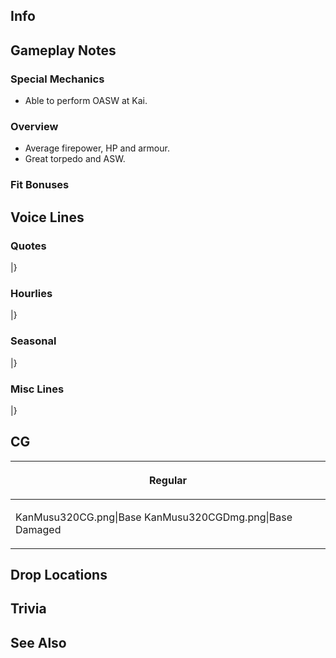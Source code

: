 ==Info==
{{KanmusuInfo|ID=320}}
{{KanmusuInfo|ID=320a}}

==Gameplay Notes==
===Special Mechanics===
* Able to perform OASW at Kai.

===Overview===
* Average firepower, HP and armour.
* Great torpedo and ASW.

===Fit Bonuses===
{{:{{BASEPAGENAME}}/Equipment Bonuses}}
{{clear}}

==Voice Lines==
===Quotes===
{{ShipquoteHeader}}
{{ShipquoteKai
|scenario = Introduction
|origin =Hi、私の名前はJanus。そうよ、あのJervis僚艦の…えぇ、知らない？完全に潜りね。いい？しっかり覚えておきなさい。
|translation =Hi, my name is Janus. Yes, from the same flotilla as Jervis... Eh, you don't know me? You really are unqualified to be admiral. Listen up, alright? You better remember this.
}}
{{ShipquoteKai|kai = true
|scenario = Introduction
|origin =Hi、J級駆逐艦、Janusよ。提督、今日も頑張っていきましょう。えぇ？あっ、何？私の顔に、なんかついてます？
|translation =Hi, I'm the J-class destroyer, Janus. Admiral, let's work hard today too. Eh? Ah, what is it? Is there something on my face?
}}
{{ShipquoteKai
|scenario = Library
|origin =J級駆逐艦、私がJanusよ。そうね、Jervisたちと一緒に、本国艦隊や地中海艦隊で、色々のことを頑張ったわ。Franceの艦艇と戦ったことも…あのShingle作戦では、Jervisと一緒に、Anzioの戦いを支援して、そこであれを…Jervisは軽傷だったみたい。不思議っていうか、なんていうか…
|translation =I'm the J-class destroyer, Janus. Yes, I worked hard doing lots of things with Jervis and the others in the Home and Mediterranean Fleets. We even fought against a French fleet...<ref>She fought against the Vichy French during the [https://en.wikipedia.org/wiki/Syria%E2%80%93Lebanon_Campaign#War_at_sea Syria-Lebanon Campaign].</ref> During Operation Shingle when Jervis and I were supporting the landings at Anzio, that's when... it looked like Jervis was lightly damaged.<ref>[[Jervis]] got her bow blown off in that action.</ref> Fate is such a fickle mistress...
}}
{{ShipquoteKai
|scenario = Secretary 1
|origin =Janus、了解！任せなさい！
|translation =I got it! Leave it to me!
}}
{{ShipquoteKai
|scenario = Secretary 2
|origin =うえぇ？うえぇ？？どこ！？えぇ？うそ？もう、やめてよ！
|translation = Eh? Eeeh? Where is it!? Eh? You're joking? Jeez, stop that!
}}
{{ShipquoteKai
|scenario = Secretary 3
|origin =あぁ、あれでしょう。あれの話はいいわ、もう。大きすぎるっていうか、無理。反則でしょう、あれは。あぁ、Jervis？かすり傷だったららしいわ。
|translation =Ah, about that. I don't really want to talk about it anymore. It was so impossibly big. It was just unfair. Ah, Jervis? I think she got off with just a scratch.<ref>Referring to either the [https://en.wikipedia.org/wiki/Henschel_Hs_293 Henschel Hs 293] or the [https://en.wikipedia.org/wiki/Fritz_X Fritz X] glider bombs (depending on which version of the story you're listening to) that sank her and damaged Jervis at Anzio.</ref>
}}
{{ShipquoteKai|kai = true
|scenario = Secretary 3
|origin =えっ、何？Jervis、あんたなんか言った？そう？ならいいんだけど。
|translation =Eh, what is it? Jerivs, did you say something? Really? That's fine then.
}}
{{ShipquoteKai
|scenario = Idle
|origin =提督？何？えぇ、bogey？知らないわ。敵ってこと？外宇宙？練習艦？なんの事？ん、銀河？I know、ここの新型ボマーでしょう？違うの？
|translation =Admiral? What is it? Eh, bogey? I don't know what that is. Do you mean an enemy? Outer space? A training ship? What are you talking about? Hmmm, Ginga? I know that, it's the new type of bomber here right? You don't mean that?<ref>Referring to [https://en.wikipedia.org/wiki/Ginga_Hy%C5%8Dry%C5%AB_Vifam Ginga Hyouryuu Vifam] where Janus was the name of the training ship. Bogey was the name of her ship's computer.</ref>
}}
{{ShipquoteKai
|scenario = Secretary Married
|origin =あぁ、Jervis, tea time？私が入りてあげる。あんたと提督の分も。任せて、大丈夫だから。…ん、何その目？大丈夫だから！
|translation = Ah, Jervis, is it tea time? I'll go get some tea for you and the Admiral. Just leave it to me, I'll be just fine. ...Ngh, what's with that look? I said I'll be fine!
}}
{{ShipquoteKai
|scenario = Wedding
|origin =何、提督？Janusになにか御用？Jervisならあっちよ。…えっ、私に？な、何？…あぁ、この箱…うそ！本当に？いいの、私で？…そう。そうなんだ。Thanks a lot. 私も、愛してる！
|translation =What is it, Admiral? Do you have orders for me? If you want Jervis, she's over there. ...Eh, you need me? F-for what? ...Ah, this box is... No way! Is it really for me? Are you fine with me? ...I see. So you are. Thanks a lot. I love you too!
}}
{{ShipquoteKai
|scenario = Looking At Scores
|origin =情報？待ってなさい、私が持ってきてあげ……はぁー、うわぁー！うぅ…あの、thanks. やだ。
|translation =Information? Just wait a minute, I'll get it for yo... Aaah, whoaaa! Urgh... Umm, thanks. Oopsie.
}}
{{ShipquoteKai
|scenario = Joining A Fleet
|origin =本国艦隊、第七駆逐戦隊、抜錨！Janus、出撃します！
|translation =Home Fleet, 7th Destroyer Flotilla, weigh anchor! Janus, sortieing!
}}
{{ShipquoteKai|kai = true
|scenario = Joining A Fleet
|origin =地中海戦隊、第十四駆逐戦隊、抜錨！Janus、出撃します！
|translation =Mediterranean Fleet, 14th Destroyer Flotilla, weigh anchor! Janus, sortieing!
}}
{{ShipquoteKai
|scenario = Equipment 1
|origin =Thanks a lot. よし！これなら！
|translation =Thanks a lot. Alright! This is it!
}}
{{ShipquoteKai
|scenario = Equipment 2
|origin =いい感じじゃない。行けそうよ。
|translation = This feels great. I can work with this.
}}
{{ShipquoteKai|kai = true
|scenario = Equipment 2
|origin =かなりいい感じじゃない。行けそうよ。
|translation =This feels quite good. I can work with this.
}}
{{ShipquoteKai
|scenario = Equipment 3
|origin =そう、よかった。
|translation = Yes, this is great.
}}
{{ShipquoteKai
|scenario = Supply
|origin =Thanks a lot.
|translation = Thanks a lot.
}}
{{ShipquoteKai
|scenario = Docking Minor
|origin =ちょっと汚れちゃった。シャワー浴びていい？えへぇ、thanks！
|translation =I got a bit dirty. Can I take a shower? Ehe, thanks!
}}
{{ShipquoteKai
|scenario = Docking Major
|origin =やだ、お洋服が…もう、クリーニングをしなきゃ…覚えてなさいよ！
|translation =Oh no, my clothes are all... I have to send them for cleaning... I'll get them for this!
}}
{{ShipquoteKai
|scenario = Construction
|origin =新しい子？ようこそ、艦隊に！
|translation =A new girl? Welcome to the fleet!
}}
{{ShipquoteKai
|scenario = Returning From Sortie
|origin =ふあぁ、なんとか無事に帰えてこれたみたい。よかった。
|translation =Whew, it looks like we somehow made it back safely. Thank goodness.
}}
{{ShipquoteKai
|scenario = Starting A Sortie
|origin =旗艦、このJanusが預かるわ。Jervis、いい？私に付いてきて！
|translation =I, Janus, will be the flagship. Jervis, are you ready? Follow me!
}}
{{ShipquoteKai|kai = true
|scenario = Starting A Sortie
|origin =旗艦、このJanusに任せておいて。Jervis、みんな、いい？私に付いてきて！
|translation =Leave being the flagship to me, Janus. Everyone, Jervis, are you ready? Follow me!
}}
{{ShipquoteKai
|scenario = Battle Start
|origin =Janus, enemy in sight.
|translation = I've got the enemy in sight.
}}
{{ShipquoteKai
|scenario = Attack
|origin =Shoot！うえぇ、外れた！？えぇ？
|translation = Shoot! Eh, I missed!? Eh?
}}
{{ShipquoteKai|kai = true
|scenario = Attack
|origin =Shoot！うえぇ、外れた！？Shooooooooot！
|translation =Shoot! Eh, I missed!? Shooooooooot！
}}
{{ShipquoteKai
|scenario = Air Battle/Daytime Spotting/Night Battle Attack
|origin =私、本当はちょっとしつこいのよ。ねぇ！？
|translation =Just so you know, I'm really quite presistent. Got it!?
}}
{{ShipquoteKai
|scenario = Night Battle
|origin =よし、仕留めます！Follow me！
|translation = Alright, let's finish them! Follow me!
}}
{{ShipquoteKai
|scenario = MVP
|origin =えぇ、私が一番働いちゃった？本当？やだ、Jervis、ほら見て、私の…あ、あんた、たくさん持ってるわね…まあ、いいわ。数じゃないのよ。
|translation =Eh, I worked the hardest? Really? Oh my, Jervis, take a look at my... Y-you've really got a lot of them huh... Well, no matter. Numbers aren't everything.
}}
{{ShipquoteKai
|scenario = Minor Damage 1
|origin =やだ！だ、大丈夫？そう？
|translation = Oh no! A-am I still alright? I am?
}}
{{ShipquoteKai
|scenario = Minor Damage 2
|origin =うわぁー！だから、いたいって！このー！
|translation =Whaaaa! I said that hurt! You...!
}}
{{ShipquoteKai
|scenario = Major Damage
|origin =うえへぇー！ぐぅ、bloody hell！もう、こんなの無理だって言ってるのに！
|translation = Whoaaaaah! Urgh, bloody hell! Jeez, I told you this was too much!
}}
{{ShipquoteKai
|scenario = Sunk
|origin = やだ…痛くて、冷たい……うそ、私、沈んでる？…Jervis、どこ？手をつないで…お願い…
|translation = No... It hurts, it's cold... Oh no, am I sinking? ...Jervis, where are you? Hold my hand... Please...
}}
|}
<references/>
{{clear}}

===Hourlies===
{{ShipquoteHeader | type = hourly}}
{{ShipquoteKai|kai = true
|scenario = 00:00
|origin =そうね、今日は私が面倒をみてあげます。いいでしょう？ふん、よかった。任せなさい。
|translation =That's right, I'll be taking care of everything today. That's fine right? Humph, that's good. Leave it to me.
}}
{{ShipquoteKai|kai = true
|scenario = 01:00
|origin =It’s 1 o’clock. んー、何からしましょうか？なにかしてほしいこと、あります？
|translation = It's 1 o'clock. Hmmm, what shall we do? Is there anything you'd like to do?
}}
{{ShipquoteKai|kai = true
|scenario = 02:00
|origin =It’s 2 o’clock. Jervisはどうだった？あぁ、そう。んー。
|translation = It's 2 o'clock. What do you think, Jervis? Ah, I see. Hmmm.
}}
{{ShipquoteKai|kai = true
|scenario = 03:00
|origin =It’s 3 o’clock. 深夜だけど、深夜のお茶会、tea timeと行きましょうか？お茶入れるね。任せなさい。
|translation = It’s 3 o’clock. It's late at night now, but how about we have a late-night tea party? I'll go make some tea then. Leave it to me.
}}
{{ShipquoteKai|kai = true
|scenario = 04:00
|origin =It’s 4 o’clock. お茶のお代わり、いる？…うん、了解。もうすぐ、朝ね。
|translation = It's 4 o'clock. Would you like another cup of tea? ...Yup, got it. It's almost morning.
}}
{{ShipquoteKai|kai = true
|scenario = 05:00
|origin = It’s 5 o’clock. 朝ね、提督。Good morning！みんなを起こす用意をしないと。
|translation = It’s 5 o’clock. It's morning, Admiral. Good morning! I need to wake everyone up.
}}
{{ShipquoteKai|kai = true
|scenario = 06:00
|origin =It’s 6 o’clock. 総員起こし！繰り返す。総員起こし！これは演習ではない！起きなさい！Get up！
|translation =It’s 6 o’clock. All hands, assemble! I repeat. All hands, assemble! This is not a drill! Wake up! Get up!
}}
{{ShipquoteKai|kai = true
|scenario = 07:00
|origin =7 o’clock. 提督、breakfastは、私が用意したわ。こちらにどぞ。さあ、召し上がれ。
|translation =7 o’clock. Admiral, I've made breakfast. Here you go. Go on, help yourself.
}}
{{ShipquoteKai|kai = true
|scenario = 08:00
|origin =It’s 8 o’clock. 提督、私のfull breakfast、お口に合った？そう？よかった。
|translation =It’s 8 o’clock. Admiral, did my full breakfast suit your tastes? Really? Great.
}}
{{ShipquoteKai|kai = true
|scenario = 09:00
|origin =It’s 9 o’clock. Jervis、おはよう。あぁ、Arkもいったんだ。本国艦隊、もちろん、健在よ。
|translation =It’s 9 o’clock. Jervis, good morning. Ah, Ark is here too. The Home Fleet is definitely doing well.
}}
{{ShipquoteKai|kai = true
|scenario = 10:00
|origin =It’s 10 o’clock. そう、地中海は気をつけないと。えぇ、Iron Bottom Sound？知らないわ。硬そうね。どこらへんのこと？
|translation =It’s 10 o’clock. Yes, we need to be careful around the Mediterranean. Eh, Iron Bottom Sound? I don't know what that is. It sounds like something hard. Where can you find it?
}}
{{ShipquoteKai|kai = true
|scenario = 11:00
|origin =It’s elevenses. ん？これ？これはソーナーよ。優秀なんだから。船団護衛には大事、大事！ここ？ここは弾薬庫。…あんまりさわないで。危ないから。
|translation =It’s elevenses. Hmm? This? This is a sonar. It's an excellent equipment. It's really important for fleet escort! This? This is my magazine. ...Please don't keep touching it. It's dangerous.<ref>Her magazine detonated when she was struck by a bomb at Anzio which sunk her.</ref>
}}
{{ShipquoteKai|kai = true
|scenario = 12:00
|origin = It is noon. Lunchの時間ね。私のお手製サンドウィチ、いる？そう？じゃあ、これ。さあ、召し上がれ。紅茶でいい？ここに置くわね。
|translation =It is noon. It's time for lunch. Would you like some of my handmade sandwiches? You would? Then, here you go. Go on, help yourself. Is black tea fine? Then I'll leave a cup here.
}}
{{ShipquoteKai|kai = true
|scenario = 13:00
|origin =It’s 1 o’clock. Janusサンドはお口にあった？そう？えへへぇ。Earl Greyのお代わりはいる？そう？はい！
|translation =It’s 1 o’clock. Did you like my sandwiches? You did? Ehehe. Would you like more Earl Grey? You would? Here!
}}
{{ShipquoteKai|kai = true
|scenario = 14:00
|origin =It’s 2 o’cl… あら、Warspite！ごきげんよう。調子はどう？…そう！さすがね。私も元気。ほら、見て！
|translation = It's 2 o'cl... Oh, Warspite! Good day. How are you? ...I see! I wouldn't expect anything else. I'm fine too. Just look!
}}
{{ShipquoteKai|kai = true
|scenario = 15:00
|origin =It’s 3 o’clock. Tea timeの時間ね。大事、大事。今日は…Earl Greyでいい？そう？よかった。待てて。
|translation = It's 3 o'clock. It's tea time. It's really important. Is Earl Grey... fine for today? You would? Great. Wait a minute.
}}
{{ShipquoteKai|kai = true
|scenario = 16:00
|origin =It’s 4 o’clock. Jervis、何？そんなに見つめて。私の顔に何をついてる？えぇ、何？
|translation =It’s 4 o’clock. Jervis, what is it? You're staring at me so intently. Is there something on me? Eh, what is it?
}}
{{ShipquoteKai|kai = true
|scenario = 17:00
|origin =It’s 5. 私、地中海の夕日って、あんまり好きじゃないの。でも、ここの夕日は、きれい。えへぇ、好きよ。
|translation =It’s 5. I don't really like the sunset on the Mediterranean. But, the sunset here is beautiful. Ehe, I like it.
}}
{{ShipquoteKai|kai = true
|scenario = 18:00
|origin =It’s 6 o’clock. さてっと、そろそろ艦隊を港に戻しましょう。ヂィナーはどうするの？外で？本当に？
|translation =It’s 6 o’clock. Now then, it's about time we brought the fleet back to port. What are we doing for dinner? We're going out? Really?
}}
{{ShipquoteKai|kai = true
|scenario = 19:00
|origin =It's 7 o’clock. 噂のrestaurant、マミーヤね。楽しみ！Jervisも呼んでいい？えへぇ、よかった！
|translation =It's 7 o’clock. So this Mamiya's, the restaurant I've heard all about. I can't wait! Can I call Jervis too? Ehe, great!
}}
{{ShipquoteKai|kai = true
|scenario = 20:00
|origin =It’s 8 o…んー、美味しいは！マミーヤ恐るべしい！あぁ、Jervisもきた。ここ！ここよ！
|translation =It's 8 o... Mmm, this is delicious! Mamiya's is incredible! Ah, Jervis is here. Over here! We're over here!
}}
{{ShipquoteKai|kai = true
|scenario = 21:00
|origin =It’s 9 o’clock…あの、あそこで騒いでる重巡、思いっきり見覚えが…あぁ、Jervis関わらない方がいいって。あぁ、あぁー！もう、めちゃくちゃ！
|translation =It’s 9 o’clock. ... Umm, I think I remember that noisy heavy cruiser over there from somewhere... Ah, Jervis don't get involved with them! Ah, aaah! Jeez, you're so reckless!<ref>Likely referring to [[Zara]] that was sunk by [[Jervis]] at the [https://en.wikipedia.org/wiki/Battle_of_Cape_Matapan Battle of Cape Matapan].</ref>
}}
{{ShipquoteKai|kai = true
|scenario = 22:00
|origin =It’s 10 o’clock. 今日は疲れたわ。提督、毎日大変ね。えぇ、そう？楽しいの？…ん、そう考えれば、そうなんのかな…そう？
|translation =It’s 10 o’clock. Today was tiring. Admiral, ever day must be hard for you. Eh, really? It's fun? ...Hmm, I guess it must be if you think so... Really?
}}
{{ShipquoteKai|kai = true
|scenario = 23:00
|origin =It’s 11 o’clock. 一日お疲れ様。明日もいい一日になれたいいわね。おやすみなさい。Good night.
|translation =It’s 11 o’clock. Good work today. It will be nice if tomorrow is a good day too. See you. Good night.<ref>She actually just says "good night" twice.</ref>
}}
|}
<references/>
{{clear}}

===Seasonal===
{{SeasonalHeaderOld}}
{{SeasonalQuote
|scenario = [[Seasonal/Autumn_2019|Autumn 2019]]
|origin = この季節は好き。過ごしやすいし。何？くんくん。何の匂い？美味しそう。チンジュフアキマツリ？あぁ、提督、行ってみましょう？
|translation =	I like this season. It just passes by peacefully. What's that? *sniff* *sniff*. What's that smell? It smells good. The Naval District Autumn Festival? Ah, Admiral, can we go?
|audio = Janus_Autumn_2019_Sec1.mp3
|notes = 
}}
{{SeasonalQuote
|scenario = [[Seasonal/Saury_2019|Saury 2019]]
|origin = サンマoperation。話には聞いていたわ。是非参加しないと。そう、装備が大事なのね。どれどれ…あぁ、私向いてるかもしれない。
|translation =	The saury operation. I've heard all about it. Please let me take part too. I see, so equipment is important. Let's see now... Ah, this might suit me pretty well.
|audio = Janus_Saury_2019_Sec1.mp3
|notes = 
}}
{{SeasonalQuote
|scenario = [[Seasonal/End_of_Year_2019|End of Year 2019]]
|origin = 年末の鎮守府大掃除ね？Janus、了解！任せなさい！…で、何よ、どうするの？えっと…
|translation =	It's the end of year Naval Base Spring Clean right? Understood! Leave it to me! ...So, what am I supposed to do? Uhmmm...
|audio = Janus_Year_End_2019_Secretary_1.mp3
|notes = 
}}
{{SeasonalQuote
|scenario = [[Seasonal/New_Year_2020|New Year 2020]]
|origin = A Happy New Year！提督、知ってる？「初詣」でしょう？いくは。行きます！
|translation =	A Happy New Year! Admiral, do you know? It's time for "Hatsumode" right? I'll be going. I'm off!
|audio = Janus_New_Year_2020_Secretary_1.mp3
|notes = 
}}
{{SeasonalQuote
|scenario = [[Seasonal/Setsubun_2020|Setsubun 2020]]
|origin = セッツブーンも、もちろん私たちに任せなさい！鬼は…あの重巡姉妹でしょ？了解済み。照準よし。一斉射、shoot!
|translation =	You can definitely count on us for Setsubun too! The Onis are... those heavy cruiser sisters right? Understood. Target acquired. Fire a salvo!
|audio = Janus_Setsubun_2020_Secretary_1.mp3
|notes = 
}}
{{SeasonalQuote
|scenario = [[Seasonal/Valentine%27s_Day_2020|Valentine's Day 2020]]
|origin = 艦隊の伝統なのね。了解したわ。少し甘めだけど…甘いものは嫌い？そう？良かった。
|translation =	So it's a fleet tradition. Understood. It's a bit sweet but... Do you not like sweet things? Really? Great.
|audio = Janus_Valentines_2020_Secretary_1.mp3
|notes = 
}}
{{SeasonalQuote
|scenario = [[Seasonal/White_Day_2020|White Day 2020]]
|origin = 提督、これは？チョコのお返し？私に？Thanks a lot。あはぁ、良かった。嬉しい。
|translation =	Admiral, what's this? A return gift for the chocolates? For me? Thanks a lot. Aha, I like it. I'm happy.
|audio = Janus_White_Day_2020_Secretary_1.mp3
|notes = 
}}
{{SeasonalQuote
|scenario = [[Seasonal/Coming_of_Spring_2020|Spring 2020]]
|origin = オハーナミ、私も参加したい！提督、Jervis、行きましょう。早く！
|translation =	I want to go flower viewing too! Admiral, Jervis, let's go. Hurry up!
|audio = Janus_Spring_2020_Secretary_1.mp3
|notes = 
}}
{{SeasonalQuote
|scenario = [[Seasonal/Rainy_Season_2020|Rainy Season 2020]]
|origin = これが話に聞いてた、「ツーユー」ですね？あぁ、雨の日が多いと、艤装が少し心配…明石さん、見てもらっていいですか？って、並んでる！
|translation =	So this is the "Tsuuyuu" I've heard about? Ah, there are so many rainy days, I'm worried about my rigging... Akashi, can you take a look at it? Whoa, there's a line!
|audio = Janus_Rainy_Season_2020_Secretary_1.mp3
|notes = 
}}
{{SeasonalQuote
|scenario = [[Seasonal/Christmas_2020|Christmas 2020]]
|origin = Happy Christmas!あぁ、Jervis、そのケーキ、私が提督に持っていこと思っていたんのに！もう！
|translation =	Happy Christmas! Ah, Jervis, I wanted to bring that cake to the Admiral! Jeez!
|audio = Janus_Christmas_2020_Secretary_1.mp3
|notes = 
}}
{{SeasonalQuote
|scenario = [[Seasonal/Eighth_Anniversary|8th Anniversary]]
|origin = 提督、congratulations! 今年は8th Anniversaryですって。感謝の気持、伝えたいわ。ありがとう。
|translation =	Admiral, congratulations! I heard this year is the 8th Anniversary. I'd like to tell you how grateful I am. Thanks.
|audio = Janus_8th Anniversary_Secretary_1.mp3
|notes = 
}}
|}<references/>

{{clear}}

===Misc Lines===
{{SeasonalHeaderOld}}
{{SeasonalQuote
|scenario = [[Hinamatsuri 2020 Mini-Event]]
|origin = Janus、了解。OK、任せて！
|translation =	Janus, acknowledging. OK, leave it to me!
|audio = Ship_Voice_Janus_Kai_Hinamatsuri_2020_Mini-Event_Friend_Fleet_1.mp3
|notes = Friend Fleet 1
}}
{{SeasonalQuote
|scenario = [[Fall 2020 Event]]
|origin = Janus、前方に敵と交戦中の友軍を発見！我が艦隊はこれより援護する。続け！
|translation =	Allied forces engaged with the enemy fleet spotted ahead! Our fleet will now provide support. Forwards!
|audio = Ship_Voice_Janus_Kai_Fall_2020_Event_Friend_Fleet_1.mp3
|notes = 
}}
|}<references/>

{{clear}}

==CG==
{| class="mw-collapsible mw-collapsed wikitable" style="width: 100%;"
!Regular
|-
|<gallery>
KanMusu320CG.png|Base
KanMusu320CGDmg.png|Base Damaged
</gallery>
|}

==Drop Locations==

==Trivia==

==See Also==
{{shiplist}}